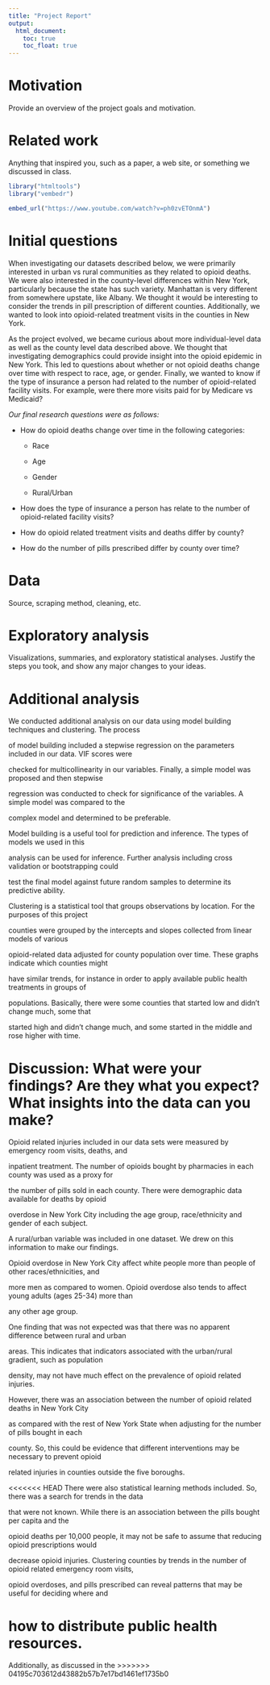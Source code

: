 ```yaml
---
title: "Project Report"
output: 
  html_document:
    toc: true
    toc_float: true
---
```


# Motivation
Provide an overview of the project goals and motivation.


# Related work
Anything that inspired you, such as a paper, a web site, or something we discussed in class.

```r

library("htmltools")
library("vembedr")

embed_url("https://www.youtube.com/watch?v=ph0zvETOnmA")
```


# Initial questions

When investigating our datasets described below, we were primarily interested in urban vs rural communities as they related to opioid deaths. We were also interested in the county-level differences within New York, particularly because the state has such variety. Manhattan is very different from somewhere upstate, like Albany. We thought it would be interesting to consider the trends in pill prescription of different counties. Additionally, we wanted to look into opioid-related treatment visits in the counties in New York.

As the project evolved, we became curious about more individual-level data as well as the county level data described above. We thought that investigating demographics could provide insight into the opioid epidemic in New York. This led to questions about whether or not opioid deaths change over time with respect to race, age, or gender. Finally, we wanted to know if the type of insurance a person had related to the number of opioid-related facility visits. For example, were there more visits paid for by Medicare vs Medicaid?

_Our final research questions were as follows:_

* How do opioid deaths change over time in the following categories:

  * Race

  * Age

  * Gender

  * Rural/Urban

* How does the type of insurance a person has relate to the number of opioid-related facility visits?

* How do opioid related treatment visits and deaths differ by county?

* How do the number of pills prescribed differ by county over time?

# Data
Source, scraping method, cleaning, etc.


# Exploratory analysis
Visualizations, summaries, and exploratory statistical analyses. Justify the steps you took, and show any major changes to your ideas.


# Additional analysis

We conducted additional analysis on our data using model building techniques and clustering. The process

of model building included a stepwise regression on the parameters included in our data. VIF scores were

checked for multicollinearity in our variables. Finally, a simple model was proposed and then stepwise

regression was conducted to check for significance of the variables. A simple model was compared to the

complex model and determined to be preferable. 

Model building is a useful tool for prediction and inference. The types of models we used in this

analysis can be used for inference. Further analysis including cross validation or bootstrapping could

test the final model against future random samples to determine its predictive ability.

Clustering is a statistical tool that groups observations by location. For the purposes of this project

counties were grouped by the intercepts and slopes collected from linear models of various

opioid-related data adjusted for county population over time. These graphs indicate which counties might

have similar trends, for instance in order to apply available public health treatments in groups of

populations. Basically, there were some counties that started low and didn't change much, some that

started high and didn't change much, and some started in the middle and rose higher with time.

# Discussion: What were your findings? Are they what you expect? What insights into the data can you make?

Opioid related injuries included in our data sets were measured by emergency room visits, deaths, and

inpatient treatment. The number of opioids bought by pharmacies in each county was used as a proxy for

the number of pills sold in each county. There were demographic data available for deaths by opioid

overdose in New York City including the age group, race/ethnicity and gender of each subject.

A rural/urban variable was included in one dataset. We drew on this information to make our findings. 

Opioid overdose in New York City affect white people more than people of other races/ethnicities, and

more men as compared to women. Opioid overdose also tends to affect young adults (ages 25-34) more than

any other age group.

One finding that was not expected was that there was no apparent difference between rural and urban 

areas. This indicates that indicators associated with the urban/rural gradient, such as population 

density, may not have much effect on the prevalence of opioid related injuries. 

However, there was an association between the number of opioid related deaths in New York City

as compared with the rest of New York State when adjusting for the number of pills bought in each

county. So, this could be evidence that different interventions may be necessary to prevent opioid 

related injuries in counties outside the five boroughs. 

<<<<<<< HEAD
There were also statistical learning methods included. So, there was a search for trends in the data

that were not known. While there is an association between the pills bought per capita and the 

opioid deaths per 10,000 people, it may not be safe to assume that reducing opioid prescriptions would

decrease opioid injuries. Clustering counties by trends in the number of opioid related emergency room visits, 

opioid overdoses, and pills prescribed can reveal patterns that may be useful for deciding where and

how to distribute public health resources.
=======
Additionally, as discussed in the 
>>>>>>> 04195c703612d43882b57b7e17bd1461ef1735b0
